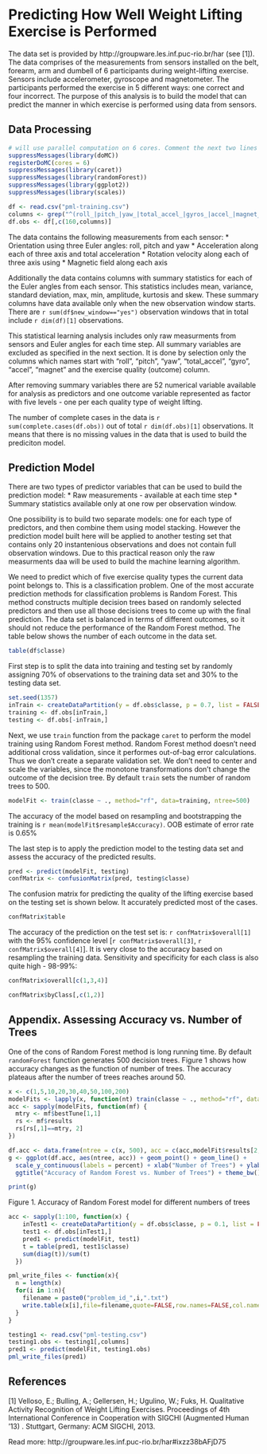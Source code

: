 Predicting How Well Weight Lifting Exercise is Performed
========================================================

The data set is provided by http://groupware.les.inf.puc-rio.br/har (see [1]). The data comprises of the measurements from sensors installed on the belt, forearm, arm and dumbell of 6 participants during weight-lifting exercise. Sensors include accelerometer, gyroscope and magnetometer. The participants performed the exercise in 5 different ways: one correct and four incorrect. The purpose of this analysis is to build the model that can predict the manner in which exercise is performed using data from sensors.

Data Processing
--------------------------------------------------------


```r
# will use parallel computation on 6 cores. Comment the next two lines to tun calculations on a single core
suppressMessages(library(doMC))
registerDoMC(cores = 6)
suppressMessages(library(caret))
suppressMessages(library(randomForest))
suppressMessages(library(ggplot2))
suppressMessages(library(scales))
```

```r
df <- read.csv("pml-training.csv")
columns <- grep("^(roll_|pitch_|yaw_|total_accel_|gyros_|accel_|magnet_)", colnames(df))
df.obs <- df[,c(160,columns)]
```
The data contains the following measurements from each sensor:
 * Orientation using three Euler angles: roll, pitch and yaw
 * Acceleration along each of three axis  and total acceleration
 * Rotation velocity along each of three axis using
 * Magnetic field along each axis

Additionally the data contains columns with summary statistics for each of the Euler angles from each sensor. This statistics includes mean, variance, standard deviation, max, min, amplitude, kurtosis and skew. These summary columns have data available only when the new observation window starts. There are `r sum(df$new_window=="yes")` observation windows that in total include `r dim(df)[1]` observations. 

This statistical learning analysis includes only raw measurments from sensors and Euler angles for each time step. All summary variables are excluded as specified in the next section. It is done by selection only the columns which names start with "roll", "pitch", "yaw", "total_accel", "gyro", "accel", "magnet" and the exercise quality (outcome) column.

After removing summary variables there are 52 numerical variable available for analysis as predictors and one outcome variable represented as factor with five levels - one per each quality type of weight lifting. 

The number of complete cases in the data is `r sum(complete.cases(df.obs))` out of total `r dim(df.obs)[1]` observations. It means that there is no missing values in the data that is used to build the prediciton model.


Prediction Model
-----------------------------------------------------------------------------

There are two types of predictor variables that can be used to build the prediction model:
 * Raw measurements - available at each time step
 * Summary statistics available only at one row per observation window.

One possibility is to build two separate models: one for each type of predictors, and then combine them using model stacking. However the prediction model built here will be applied to another testing set that contains only 20 instantenious observations and does not contain full observation windows. Due to this practical reason only the raw measurments daa will be used to build the machine learning algorithm.

We need to predict which of five exercise quality types the current data point belongs to. This is a classification problem. One of the most accurate prediction methods for classification problems is Random Forest. This method constructs multiple decision trees based on randomly selected predictors and then use all those decisions trees to come up with the final prediction. The data set is balanced in terms of different outcomes, so it should not reduce the performance of the Random Forest method. The table below shows the number of each outcome in the data set.
```r
table(df$classe)
```

First step is to split the data into training and testing set by randomly assigning 70% of observations to the training data set and 30% to the testing data set.
```r
set.seed(1357)
inTrain <- createDataPartition(y = df.obs$classe, p = 0.7, list = FALSE)
training <- df.obs[inTrain,]
testing <- df.obs[-inTrain,]
```

Next, we use `train` function from the package `caret` to perform the model training using Random Forest method. Random Forest method doesn't need additional cross validation, since it performes out-of-bag error calculations. Thus we don't create a separate validation set. We don't need to center and scale the variables, since the monotone transformations don't change the outcome of the decision tree. By default `train` sets the number of random trees to 500. 
```r
modelFit <- train(classe ~ ., method="rf", data=training, ntree=500)
```
The accuracy of the model based on resampling and bootstrapping the training is `r mean(modelFit$resample$Accuracy)`. OOB estimate of error rate is 0.65%

The last step is to apply the prediction model to the testing data set and assess the accuracy of the predicted results.
```r
pred <- predict(modelFit, testing)
confMatrix <- confusionMatrix(pred, testing$classe)
```
The confusion matrix for predicting the quality of the lifting exercise based on the testing set is shown below. It accurately predicted most of the cases.
```r
confMatrix$table
```
The accuracy of the prediction on the test set is:  `r confMatrix$overall[1]` with the 95% confidence level [`r confMatrix$overall[3]`, `r confMatrix$overall[4]`]. It is very close to the accuracy based on resampling the training data. Sensitivity and specificity for each class is also quite high - 98-99%:
```r
confMatrix$overall[c(1,3,4)]
```
```r
confMatrix$byClass[,c(1,2)]
```

Appendix. Assessing Accuracy vs. Number of Trees
---------------------------------------

One of the cons of Random Forest method is long running time. By default `randomForest` function generates 500 decision trees. Figure 1 shows how accuracy changes as the function of number of trees. The accuracy plateaus after the number of trees reaches around 50. 

```r
x <- c(1,5,10,20,30,40,50,100,200)
modelFits <- lapply(x, function(nt) train(classe ~ ., method="rf", data=training, ntree=nt))
acc <- sapply(modelFits, function(mf) {
  mtry <- mf$bestTune[1,1]
  rs <- mf$results
  rs[rs[,1]==mtry, 2]
})
```

```r
df.acc <- data.frame(ntree = c(x, 500), acc = c(acc,modelFit$results[2,2]))
g <- ggplot(df.acc, aes(ntree, acc)) + geom_point() + geom_line() + 
  scale_y_continuous(labels = percent) + xlab("Number of Trees") + ylab("Accuracy") + 
  ggtitle("Accuracy of Random Forest vs. Number of Trees") + theme_bw()

print(g)
```
Figure 1. Accuracy of Random Forest model for different numbers of trees


```r
acc <- sapply(1:100, function(x) {
    inTest1 <- createDataPartition(y = df.obs$classe, p = 0.1, list = FALSE)
    test1 <- df.obs[inTest1,]
    pred1 <- predict(modelFit, test1)
    t = table(pred1, test1$classe)
    sum(diag(t))/sum(t)
  })

pml_write_files <- function(x){
  n = length(x)
  for(i in 1:n){
    filename = paste0("problem_id_",i,".txt")
    write.table(x[i],file=filename,quote=FALSE,row.names=FALSE,col.names=FALSE)
  }
}

testing1 <- read.csv("pml-testing.csv")
testing1.obs <- testing1[,columns]
pred1 <- predict(modelFit, testing1.obs)
pml_write_files(pred1)
```

References
--------------------------------------------
[1] Velloso, E.; Bulling, A.; Gellersen, H.; Ugulino, W.; Fuks, H. Qualitative Activity Recognition of Weight Lifting Exercises. Proceedings of 4th International Conference in Cooperation with SIGCHI (Augmented Human '13) . Stuttgart, Germany: ACM SIGCHI, 2013.

Read more: http://groupware.les.inf.puc-rio.br/har#ixzz38bAFjD75


